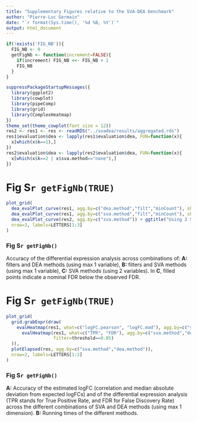 ```yaml
---
title: "Supplementary Figures relative to the SVA-DEA benchmark"
author: "Pierre-Luc Germain"
date: "`r format(Sys.time(), '%d %B, %Y')`"
output: html_document
---
```


```r
if(!exists('FIG_NB')){
  FIG_NB <- 0
  getFigNb <- function(increment=FALSE){
    if(increment) FIG_NB <<- FIG_NB + 1
    FIG_NB
  }
}

suppressPackageStartupMessages({
  library(ggplot2)
  library(cowplot)
  library(pipeComp)
  library(grid)
  library(ComplexHeatmap)
})
theme_set(theme_cowplot(font_size = 12))
res2 <- res1 <- res <- readRDS("../svadea/results/aggregated.rds")
res1$evaluation$dea <- lapply(res1$evaluation$dea, FUN=function(x){
  x[which(x$k==1),]
})
res2$evaluation$dea <- lapply(res2$evaluation$dea, FUN=function(x){
  x[which(x$k==2 | x$sva.method=="none"),]
})
```


# Fig S`r getFigNb(TRUE)`


```r
plot_grid(
  dea_evalPlot_curve(res1, agg.by=c("dea.method","filt","minCount"), shapeBy = "dea.method", colourBy = c("filter")) + ggtitle("Using 1 SV"),
  dea_evalPlot_curve(res1, agg.by=c("sva.method","filt","minCount"), shapeBy = "sva.method", colourBy = c("filter")) + ggtitle("Using 1 SV"),
  dea_evalPlot_curve(res2, agg.by=c("sva.method")) + ggtitle("Using 2 SVs"),
  nrow=3, labels=LETTERS[1:3]
)
```

### Fig S`r getFigNb()`
Accuracy of the differential expression analysis across combinations of: **A:** filters and DEA methods (using max 1 variable), **B:** filters and SVA methods (using max 1 variable), **C:** SVA methods (using 2 variables). In **C**, filled points indicate a nominal FDR below the observed FDR.


\newpage

# Fig S`r getFigNb(TRUE)`

```r
plot_grid(
  grid.grabExpr(draw(
    evalHeatmap(res1, what=c("logFC.pearson", "logFC.mad"), agg.by=c("sva.method","dea.method"), row_split="sva.method", font_factor=.9) +
      evalHeatmap(res1, what=c("TPR", "FDR"), agg.by=c("sva.method","dea.method"), row_split="sva.method", font_factor=.9,
                  filter=threshold==0.05)
  )),
  plotElapsed(res, agg.by=c("sva.method","dea.method")),
  nrow=2, labels=LETTERS[1:2]
)
```

### Fig S`r getFigNb()`
**A:** Accuracy of the estimated logFC (correlation and median absolute deviation from expected logFCs) and of the differential expression analysis (TPR stands for True Positive Rate, and FDR for False Discovery Rate) across the different combinations of SVA and DEA methods (using max 1 dimension). **B:** Running times of the different methods.

\newpage

